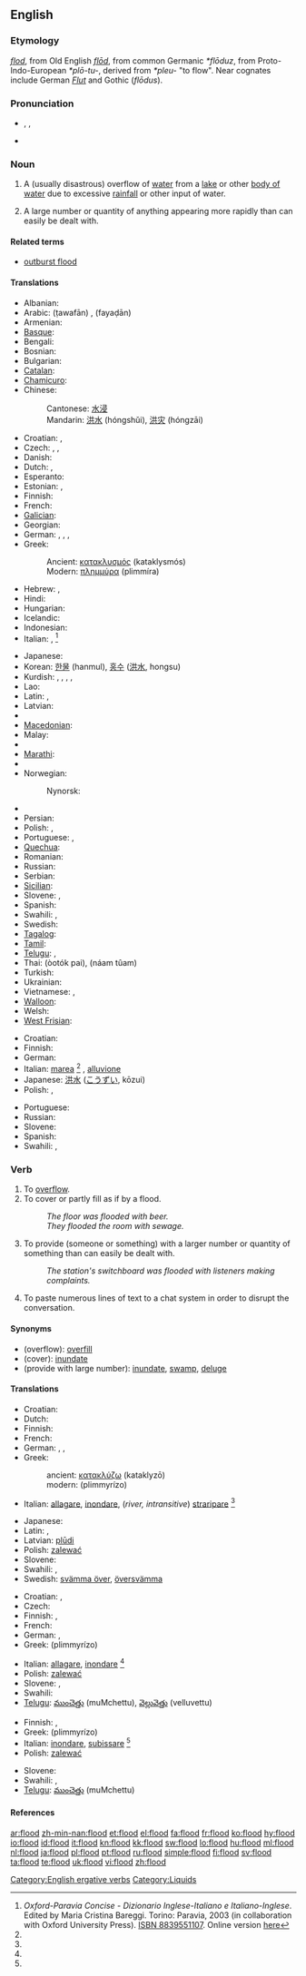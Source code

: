 {{wikipedia}}
==English==

===Etymology===
{{etyl|enm}} ''[[flod]]'', from Old English ''[[flod|flōd]]'', from common Germanic ''*flōduz'', from Proto-Indo-European ''*plō-tu-'', derived from ''*pleu-'' "to flow". Near cognates include German ''[[Flut]]'' and Gothic <!-- [[𐍆𐌻𐍉𐌳𐌿𐍃]] --> (''flōdus'').

===Pronunciation===
* {{enPR|flŭd}}, {{IPA|/flʌd/}}, {{SAMPA|/flVd/}}
* {{audio|En-us-flood.ogg|Audio (US)}}
*: {{rhymes|ʌd}}

===Noun===
{{en-noun}}

# A (usually disastrous) overflow of [[water]] from a [[lake]] or other [[body of water]] due to excessive [[rainfall]] or other input of water.
# {{figuratively}} A large number or quantity of anything appearing more rapidly than can easily be dealt with.

====Related terms====
* [[outburst flood]] <!--(''geology'') catastrophic flooding from a glacier-->

====Translations====
{{trans-top|overflow of water}}
* Albanian: {{t-|sq|përmbytje|xs=Albanian}}
* Arabic: {{Arab|[[طوفان]]}} (ṭawafān) {{m}}, {{Arab|[[فيضان]]}} (fayaḍān) {{m}}
* Armenian: {{t-|hy|հեղեղ|tr=heġeġ}}
* [[Basque]]: {{t|eu|uholde|xs=Basque}}
* Bengali: {{t|bn|বন্যা|sc=Beng|xs=Bengali}}
* Bosnian: {{t-|bs|poplava|f}}
* Bulgarian: {{t+|bg|наводнение|n|tr=navodnenie}}
* [[Catalan]]: {{t|ca|inundació|f}}
* [[Chamicuro]]: {{tø|ccc|imujki}}
* Chinese:
*: Cantonese: [[水浸]]
*: Mandarin: [[洪水]] (hóngshǔi), [[洪灾]] (hóngzāi)
* Croatian: {{t-|hr|poplava|f|alt=pȍplava}}, {{t-|hr|potop|m|alt=pòtop}}
* Czech: {{t-|cs|povodeň|f}}, {{t-|cs|záplava|f}}, {{t-|cs|potopa|f}}
* Danish: {{t|da|oversvømmelse|c}}
* Dutch: {{t+|nl|overstroming|f}}, {{t+|nl|vloed|m}}
* Esperanto: {{t-|eo|inundo|xs=Esperanto}}
* Estonian: {{t|et|üleujutus}}, {{t-|et|veetulv}}
* Finnish: {{t-|fi|tulva}}
* French: {{t+|fr|inondation|f}}
* [[Galician]]: {{t+|gl|inundación|f|xs=Galician}}
* Georgian: {{t|ka|წყალდიდობა|tr=ts‘q‘aldidoba|sc=Geor|xs=Georgian}}
* German: {{t+|de|Flut|f}} {{italbrac|tidal}}, {{t-|de|Überflutung|f}}, {{t+|de|Überschwemmung|f}}, {{t+|de|Hochwasser|n}}
* Greek:
*: Ancient: [[κατακλυσμός]] (kataklysmós) {{m}}
*: Modern: [[πλημμύρα]] (plimmíra) {{f}}
* Hebrew: {{t+|he|מבול|m|tr=mabbul}}, {{t|he|שיטפון|m|tr=šittafon}}
* Hindi: {{t-|hi|बाढ़|xs=Hindi}}
* Hungarian: {{t+|hu|árvíz}}
* Icelandic: {{t+|is|flóð|n}}
* Indonesian: {{t+|id|banjir|xs=Indonesian}}
* Italian: {{t+|it|inondazione|f}}, {{t+|it|alluvione|f}} <ref name=oxf-par>''Oxford-Paravia Concise - Dizionario Inglese-Italiano e Italiano-Inglese''. Edited by Maria Cristina Bareggi. Torino: Paravia, 2003 (in collaboration with Oxford University Press). [[W:Wikipedia:book sources| ISBN 8839551107]]. Online version [http://www.oxfordparavia.it/ here]</ref>
{{trans-mid}}
* Japanese: {{t-|ja|洪水|tr=こうずい, kōzui}}
* Korean: [[한물]] (hanmul), [[홍수]] ([[洪水]], hongsu)
* Kurdish: {{t+|ku|lehî}} {{f}}, {{t|ku|lêser}} {{f}}, {{t|ku|lês}} {{f}}, {{t|ku|avrabûn}} {{f}}, {{ku-Arab|[[لافاو]]}}
* Lao: {{t-|lo|ນ້ຳຖ້ວມ|tr=nam-thuam|sc=Laoo|xs=Lao}}
* Latin: {{t-|la|diluvium|n}}, {{t-|la|inundatio|f}}
* Latvian: {{t|lv|plūdi|m|p|xs=Latvian}}
* {{trreq|Lithuanian}}
* [[Macedonian]]: {{t-|mk|поплава|f}}
* Malay: {{t-|ms|banjir|xs=Malay}}
* {{trreq|Maltese}}
* [[Marathi]]: {{t-|mr|पूर|sc=Deva|xs=Marathi}}
* {{trreq|Mongolian}}
* Norwegian: {{t|no|flom}}
*: Nynorsk: {{t|nn|flaum|xs=Norwegian Nynorsk}}
* {{trreq|Old English}}
* Persian: {{t+|fa|سیل|xs=Persian}}
* Polish: {{t+|pl|powódź|f}}, {{t+|pl|potop|m}}
* Portuguese: {{t+|pt|enchente|f}}, {{t+|pt|inundação|f}}
* [[Quechua]]: {{t|qu|nuyuy|xs=Quechua}}
* Romanian: {{t|ro|inundaţie|f}}
* Russian: {{t+|ru|наводнение|n|tr=navodnénije}}
* Serbian: {{t-|sr|поплава|f|sc=Cyrl}}
* [[Sicilian]]: {{tø|scn|allavinamentu|m}}
* Slovene: {{t+|sl|poplava|f}}, {{t-|sl|povodenj|f}}
* Spanish: {{t+|es|inundación|f}}
* Swahili: {{t+|sw|mafuriko|xs=Swahili}},  {{t+|sw|gharika|xs=Swahili}}
* Swedish: {{t|sv|översvämning|c}}
* [[Tagalog]]: {{t-|tl|baha|xs=Tagalog}}
* [[Tamil]]: {{t|ta|வெள்ளம்|xs=Tamil}}
* [[Telugu]]: {{t+|te|వరద|tr=varada}}, {{t|te|వెల్లువ|tr=velluva}}
* Thai: {{Thai|[[อุทกภัย]]}} (òotók pai), {{Thai|[[น้ำท่วม]]}} (náam tûam)
* Turkish: {{t+|tr|sel}}
* Ukrainian: {{t|uk|повінь|tr=povin’|xs=Ukrainian}}
* Vietnamese: {{t+|vi|lụt|xs=Vietnamese}}, {{t-|vi|nạn lụt|xs=Vietnamese}}
* [[Walloon]]: {{t|wa|grossès aiwes|xs=Walloon}}
* Welsh: {{t|cy|llifogydd|xs=Welsh}}
* [[West Frisian]]: {{t|fy|oerstreaming|xs=West Frisian}}
{{trans-bottom}}

{{trans-top|large number or quantity}}
* Croatian: {{t-|hr|poplava|f|alt=pȍplava}}
* Finnish: {{t-|fi|tulva}}
* German: {{t+|de|Flut|f}}
* Italian: [[marea]] <ref name=oxf-par /> {{f}}, [[alluvione]] {{f}}
* Japanese: [[洪水]] ([[こうずい]], kōzui)
* Polish: {{t+|pl|powódź|f}}, {{t+|pl|potok|m}}
{{trans-mid}}
* Portuguese: {{t|pt|dilúvio|m}}
* Russian: {{t|ru|наплыв|m|tr=naplýv}}
* Slovene: {{t+|sl|poplava|f}}
* Spanish: {{t-|es|diluvio|m}}
* Swahili: {{t+|sw|mafuriko|xs=Swahili}},  {{t+|sw|gharika|xs=Swahili}}
{{trans-bottom}}

===Verb===
{{en-verb}}

# To [[overflow]].
# To cover or partly fill as if by a flood.
#: ''The floor was flooded with beer.''
#: ''They flooded the room with sewage.''
# {{figuratively}} To provide (someone or something) with a larger number or quantity of something than can easily be dealt with.
#: ''The station's switchboard was flooded with listeners making complaints.''
# {{context|internet|computing}} To paste numerous lines of text to a chat system in order to disrupt the conversation.

====Synonyms====
* (overflow): [[overfill]]
* (cover): [[inundate]]
* (provide with large number): [[inundate]], [[swamp]], [[deluge]]

====Translations====

{{trans-top|overflow}}
* Croatian: {{t|hr|preplaviti|alt=prepláviti}}
* Dutch: {{t+|nl|overstromen}}
* Finnish: {{t-|fi|tulvia}}
* French: {{t+|fr|inonder}}
* German: {{t-|de|überschwemmen}}, {{t-|de|überfluten}}, {{t|de|überfüllen}}
* Greek:
*: ancient: [[κατακλύζω]] (kataklyzō)
*: modern: {{t+|el|πλημμυρίζω}} (plimmyrízo)
* Italian: [[allagare]], [[inondare]], (''river, intransitive'') [[straripare]] <ref name=oxf-par />
{{trans-mid}}
* Japanese: {{t-|ja|氾濫する}}
* Latin: {{t-|la|inundare}}, {{t-|la|diluviare}}
* Latvian: [[plūdi]]
* Polish: [[zalewać]]
* Slovene: {{t-|sl|preplaviti}}
* Swahili: {{t+|sw|mafuriko|xs=Swahili}},  {{t+|sw|gharika|xs=Swahili}}
* Swedish: [[svämma över]], [[översvämma]]
{{trans-bottom}}

{{trans-top|cover as if by a flood}}
* Croatian: {{t|hr|potopiti|alt=potòpiti}}, {{t|hr|poplaviti|alt=popláviti}}
* Czech: {{t-|cs|zaplavit}}
* Finnish: {{t-|fi|tulvia}}, {{t-|fi|hukuttaa}}
* French: {{t+|fr|inonder}}
* German: {{t-|de|überschwemmen}}, {{t-|de|überfluten}}
* Greek: {{t+|el|πλημμυρίζω}} (plimmyrízo)
{{trans-mid}}
* Italian: [[allagare]], [[inondare]] <ref name=oxf-par />
* Polish: [[zalewać]]
* Slovene: {{t-|sl|preplaviti}}, {{t-|sl|poplaviti}}
* Swahili: {{t+|sw|gharika|xs=Swahili}}
* [[Telugu]]: [[ముంచెత్తు]] (muMchettu), [[వెల్లువెత్తు]] (velluvettu)
{{trans-bottom}}

{{trans-top|provide with a large number of quantity}}
* Finnish: {{t-|fi|tukkia}}, {{t-|fi|hukuttaa}}
* Greek: {{t+|el|πλημμυρίζω}} (plimmyrízo)
* Italian: [[inondare]], [[subissare]] <ref name=oxf-par />
* Polish: [[zalewać]]
{{trans-mid}}
* Slovene: {{t-|sl|preplaviti}}
* Swahili: {{t+|sw|mafuriko|xs=Swahili}},  {{t+|sw|gharika|xs=Swahili}}
* [[Telugu]]: [[ముంచెత్తు]] (muMchettu)
{{trans-bottom}}

====References====
<references/>

[[Category:English ergative verbs]]
[[Category:Liquids]]

[[ar:flood]]
[[zh-min-nan:flood]]
[[et:flood]]
[[el:flood]]
[[fa:flood]]
[[fr:flood]]
[[ko:flood]]
[[hy:flood]]
[[io:flood]]
[[id:flood]]
[[it:flood]]
[[kn:flood]]
[[kk:flood]]
[[sw:flood]]
[[lo:flood]]
[[hu:flood]]
[[ml:flood]]
[[nl:flood]]
[[ja:flood]]
[[pl:flood]]
[[pt:flood]]
[[ru:flood]]
[[simple:flood]]
[[fi:flood]]
[[sv:flood]]
[[ta:flood]]
[[te:flood]]
[[uk:flood]]
[[vi:flood]]
[[zh:flood]]